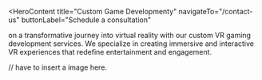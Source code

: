 <HeroContent
  title="Custom Game Developmenty"
  navigateTo="/contact-us"
  buttonLabel="Schedule a consultation"
>
  on a transformative journey into virtual reality with our custom VR gaming
  development services. We specialize in creating immersive and interactive VR
  experiences that redefine entertainment and engagement.
</HeroContent>

<ClientCompaniesComponent />
<CountUpAnimationContainer />

<MainContent
  mainPara=" Process involved in making your game "
  subPara="Our VR gaming development process starts with in-depth discussions to grasp your concept and goals. We then conceptualize and design the VR environment and interactions, leveraging state-of-the-art VR technologies and platforms."
/>
// have to insert a image here.
<MainContent
  mainPara=" Work and Expertise Involved in making your Game"
  subPara=" Opting for our VR gaming development services guarantees bespoke VR solutions tailored to your specifications. With expertise in Unity, Unreal Engine, and VR-specific tools, we craft lifelike virtual worlds and intuitive interactions."
/>

<section className="grid grid-cols-2 gap-7 w-full py-8">
  <section className="w-full col-span-1 cursor-pointer">
    <ServiceCard
      service={{
        id: "UnityUnrealEngine",
        image: "/servicesPage/unity_unreal_engine.png",
        title: "Unity & Unreal Engine",
        description:
          "We specialize in Unity and Unreal Engine, leveraging their capabilities to create highly interactive and visually stunning VR environments. Our developers ensure seamless integration of gameplay mechanics, graphics, and immersive storytelling.",
        urlPath: "unity_unreal_engine",
      }}
    />
  </section>

  <section className="w-full col-span-1 cursor-pointer">
    <ServiceCard
      service={{
        id: "VRHardwareIntegration",
        image: "/servicesPage/vr_hardware_integration.png",
        title: "VR Hardware Integration",
        description:
          "With extensive experience in VR hardware, including headsets, motion controllers, and haptic feedback devices, we ensure optimal integration for a realistic and immersive experience. Our expertise extends to optimizing performance across various VR platforms.",
        urlPath: "vr_hardware_integration",
      }}
    />
  </section>
</section>

<section className="grid grid-cols-2 gap-7 w-full py-8">
  <section className="w-full col-span-1 cursor-pointer">
    <ServiceCard
      service={{
        id: "UserExperienceDesign",
        image: "/servicesPage/user_experience_design.png",
        title: "User Experience Design",
        description:
          "Our focus on user-centric design principles ensures intuitive controls, immersive interfaces, and engaging interactions within the VR environment. We prioritize usability testing and iterative design processes to enhance user comfort and satisfaction.",
        urlPath: "user_experience_design",
      }}
    />
  </section>

  <section className="w-full col-span-1 cursor-pointer">
    <ServiceCard
      service={{
        id: "PerformanceOptimization",
        image: "/servicesPage/performance_optimization.png",
        title: "Performance Optimization",
        description:
          "We employ advanced techniques in graphics optimization, frame rate management, and rendering pipelines to maximize visual fidelity and gameplay fluidity in VR. Our team addresses performance challenges specific to VR environments for smooth and responsive gameplay.",
        urlPath: "performance_optimization",
      }}
    />
  </section>
  </section>

<section className="grid grid-cols-2 gap-7 w-full py-8">
  <section className="w-full col-span-1 cursor-pointer">
    <ServiceCard
      service={{
        id: "CrossPlatformDevelopment",
        image: "/servicesPage/cross_platform_development.png",
        title: "Cross-platform Development",
        description:
          "We have proficiency in developing VR games compatible across major platforms such as Oculus Rift, HTC Vive, PlayStation VR, and others. We adapt gameplay mechanics and visual assets to meet platform-specific requirements while maintaining quality and performance.",
        urlPath: "cross_platform_development",
      }}
    />
  </section>

  <section className="w-full col-span-1 cursor-pointer">
    <ServiceCard
      service={{
        id: "InnovativeVRSolutions",
        image: "/servicesPage/innovative_vr_solutions.png",
        title: "Innovative VR Solutions",
        description:
          "Beyond traditional gaming experiences, we explore innovative uses of VR technology, such as virtual tours, training simulations, and interactive educational content. Our expertise allows us to tailor VR solutions to diverse industries, enhancing learning, engagement, and operational efficiency.",
        urlPath: "innovative_vr_solutions",
      }}
    />
  </section>
</section>
 
<MainContent
 mainPara = " Why Choose Adrig for your Game"
/>

<section className="grid grid-cols-2 gap-7 w-full py-8">
  <section className="w-full col-span-1 cursor-pointer">
    <ServiceCard
      service={{
        id: "TailoredVRExperiences",
        image: "/servicesPage/tailored_vr_experiences.png",
        title: "Tailored VR Experiences",
        description:
          "Each VR game is custom-designed to reflect the client's vision and goals, ensuring a unique and memorable experience for players.",
        urlPath: "tailored_vr_experiences",
      }}
    />
  </section>

  <section className="w-full col-span-1 cursor-pointer">
    <ServiceCard
      service={{
        id: "CuttingEdgeTechnology",
        image: "/servicesPage/cutting_edge_technology.png",
        title: "Cutting-edge Technology",
        description:
          "We leverage the latest advancements in VR technology and game development tools to deliver state-of-the-art graphics, immersive audio, and realistic interactions.",
        urlPath: "cutting_edge_technology",
      }}
    />
  </section>
</section>

<section className="grid grid-cols-2 gap-7 w-full py-8">
  <section className="w-full col-span-1 cursor-pointer">
    <ServiceCard
      service={{
        id: "EnhancedUserEngagement",
        image: "/servicesPage/enhanced_user_engagement.png",
        title: "Enhanced User Engagement",
        description:
          "Our focus on intuitive design and captivating narratives enhances player immersion and emotional connection with the game world, driving prolonged engagement and enjoyment.",
        urlPath: "enhanced_user_engagement",
      }}
    />
  </section>

  <section className="w-full col-span-1 cursor-pointer">
    <ServiceCard
      service={{
        id: "ComprehensiveSupport",
        image: "/servicesPage/comprehensive_support.png",
        title: "Comprehensive Support",
        description:
          "From initial concept through deployment and beyond, we provide comprehensive support, including updates, maintenance, and scalability enhancements to keep your VR game competitive and relevant.",
        urlPath: "comprehensive_support",
      }}
    />
  </section>
  </section>

<section className="grid grid-cols-2 gap-7 w-full py-8">
  <section className="w-full col-span-1 cursor-pointer">
    <ServiceCard
      service={{
        id: "ProvenTrackRecord",
        image: "/servicesPage/proven_track_record.png",
        title: "Proven Track Record",
        description:
          "With a portfolio of successful VR projects across various genres and industries, we demonstrate our capability to deliver high-quality, commercially viable VR experiences that exceed client expectations.",
        urlPath: "proven_track_record",
      }}
    />
  </section>

  <section className="w-full col-span-1 cursor-pointer">
    <ServiceCard
      service={{
        id: "ScalabilityFlexibility",
        image: "/servicesPage/scalability_flexibility.png",
        title: "Scalability and Flexibility",
        description:
          "Our scalable development approach allows for iterative improvements and feature enhancements based on user feedback and evolving market trends, ensuring long-term viability and success of the VR game.",
        urlPath: "scalability_flexibility",
      }}
    />
  </section>
</section>

<section className="grid grid-cols-2 gap-7 w-full py-8">
  <section className="w-full col-span-1 cursor-pointer">
    <ServiceCard
      service={{
        id: "CollaborativePartnership",
        image: "/servicesPage/collaborative_partnership.png",
        title: "Collaborative Partnership",
        description:
          "We foster collaborative partnerships with clients, involving them in every stage of development to ensure alignment with their vision and objectives. This collaborative approach results in tailored solutions that meet specific business goals and audience needs.",
        urlPath: "collaborative_partnership",
      }}
    />
  </section>

  <section className="w-full col-span-1 cursor-pointer">
    <ServiceCard
      service={{
        id: "RiskMitigation",
        image: "/servicesPage/risk_mitigation.png",
        title: "Risk Mitigation",
        description:
          "Our structured development process and rigorous testing methodologies minimize risks associated with VR game development, ensuring robust performance, stability, and security throughout the lifecycle of the project.",
        urlPath: "risk_mitigation",
      }}
    />
  </section>
  </section>
